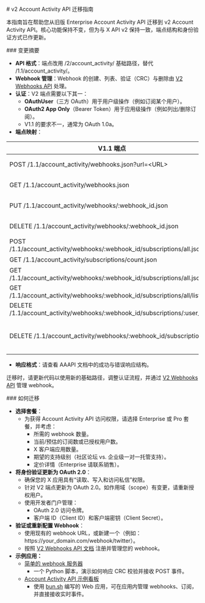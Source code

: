 <div id="v2-account-activity-api-migration-guide">
  # v2 Account Activity API 迁移指南
</div>

本指南旨在帮助您从旧版 Enterprise Account Activity API 迁移到 v2 Account Activity API。核心功能保持不变，但为与 X API v2 保持一致，端点结构和身份验证方式已作更新。

<div id="summary-of-changes">
  ### 变更摘要
</div>

- **API 格式**：端点改用 /2/account\_activity/ 基础路径，替代 /1.1/account\_activity/。
- **Webhook 管理**：Webhook 的创建、列表、验证（CRC）与删除由 [V2 Webhooks API](https://github.com/m-rosinsky/XWebhookTest/blob/main/app.py) 处理。
- **认证**：V2 端点需要以下其一：
  - **OAuthUser**（三方 OAuth）用于用户级操作（例如订阅某个用户）。
  - **OAuth2 App Only**（Bearer Token）用于应用级操作（例如列出/删除订阅）。
  - V1.1 的要求不一，通常为 OAuth 1.0a。
- **端点映射**：

| V1.1 端点 | V2 对应项 / 操作 | 备注 |
| ----- | ----- | ----- |
| POST /1.1/account\_activity/webhooks.json?url=\<URL> | POST /2/webhooks | [文档](https://docs.x.com/zh/x-api/webhooks/introduction)。需要 OAuth2AppOnly。 |
| GET /1.1/account\_activity/webhooks.json | GET /2/webhooks | [文档](https://docs.x.com/zh/x-api/webhooks/introduction)。需要 OAuth2AppOnly。 |
| PUT /1.1/account\_activity/webhooks/:webhook\_id.json | PUT /2/webhooks/:webhook\_id | 触发 CRC。[文档](https://docs.x.com/zh/x-api/webhooks/introduction)。需要 OAuth2AppOnly。 |
| DELETE /1.1/account\_activity/webhooks/:webhook\_id.json | DELETE /2/webhooks/:webhook\_id | [文档](https://docs.x.com/zh/x-api/webhooks/introduction)。需要 OAuth2AppOnly。 |
| POST /1.1/account\_activity/webhooks/:webhook\_id/subscriptions/all.json | POST /2/account\_activity/webhooks/:webhook\_id/subscriptions/all | 需要 OAuthUser。 |
| GET /1.1/account\_activity/subscriptions/count.json | GET /2/account\_activity/subscriptions/count | 需要 OAuth2AppOnly。 |
| GET /1.1/account\_activity/webhooks/:webhook\_id/subscriptions/all.json | GET /2/account\_activity/webhooks/:webhook\_id/subscriptions/all | 需要 OAuthUser。 |
| GET /1.1/account\_activity/webhooks/:webhook\_id/subscriptions/all/list.json | GET /2/account\_activity/webhooks/:webhook\_id/subscriptions/all/list | 需要 OAuth2AppOnly。 |
| DELETE /1.1/account\_activity/webhooks/:webhook\_id/subscriptions/:user\_id/all | DELETE /2/account\_activity/webhooks/:webhook\_id/subscriptions/:user\_id/all | 需要 OAuth2AppOnly。 |
| DELETE /1.1/account\_activity/webhooks/:webhook\_id/subscriptions/all | 已弃用 / 无直接等价 | 使用逐个删除，或通过 DELETE /2/webhooks/:webhook\_id 移除该 webhook。 |

- **响应格式**：请查看 AAAPI 文档中的成功与错误响应结构。

迁移时，请更新代码以使用新的基础路径，调整认证流程，并通过 [V2 Webhooks API](https://docs.x.com/zh/x-api/webhooks/introduction) 管理 webhook。

<div id="how-to-migrate">
  ### 如何迁移
</div>

- **选择套餐**：
  - 为获得 Account Activity API 访问权限，请选择 Enterprise 或 Pro 套餐，并考虑：
    - 所需的 webhook 数量。
    - 当前/预估的订阅数或已授权用户数。
    - X 客户端应用数量。
    - 期望的支持级别（社区论坛 vs. 企业级一对一托管支持）。
    - 定价详情（Enterprise 请联系销售）。
- **将身份验证更新为 OAuth 2.0**：
  - 确保您的 X 应用具有“读取、写入和访问私信”权限。
  - 针对 V2 端点更新为 OAuth 2.0。如作用域（scope）有变更，请重新授权用户。
  - 使用开发者门户管理：
    - OAuth 2.0 访问令牌。
    - 客户端 ID（Client ID）和客户端密钥（Client Secret）。
- **验证或重新配置 Webhook**：
  - 使用现有的 webhook URL，或新建一个（例如：https://your\_domain.com/webhook/twitter）。
  - 按照 [V2 Webhooks API 文档](https://docs.x.com/zh/x-api/webhooks/introduction) 注册并管理您的 webhook。
- **示例应用：**
  - [简单的 webhook 服务器](https://github.com/m-rosinsky/XWebhookTest/blob/main/app.py)
    - 一个 Python 脚本，演示如何响应 CRC 校验并接收 POST 事件。
  - [Account Activity API 示例看板](https://github.com/xdevplatform/account-activity-dashboard-enterprise/tree/master)
    - 使用 [bun.sh](http://bun.sh) 编写的 Web 应用，可在应用内管理 webhooks、订阅，并直接接收实时事件。